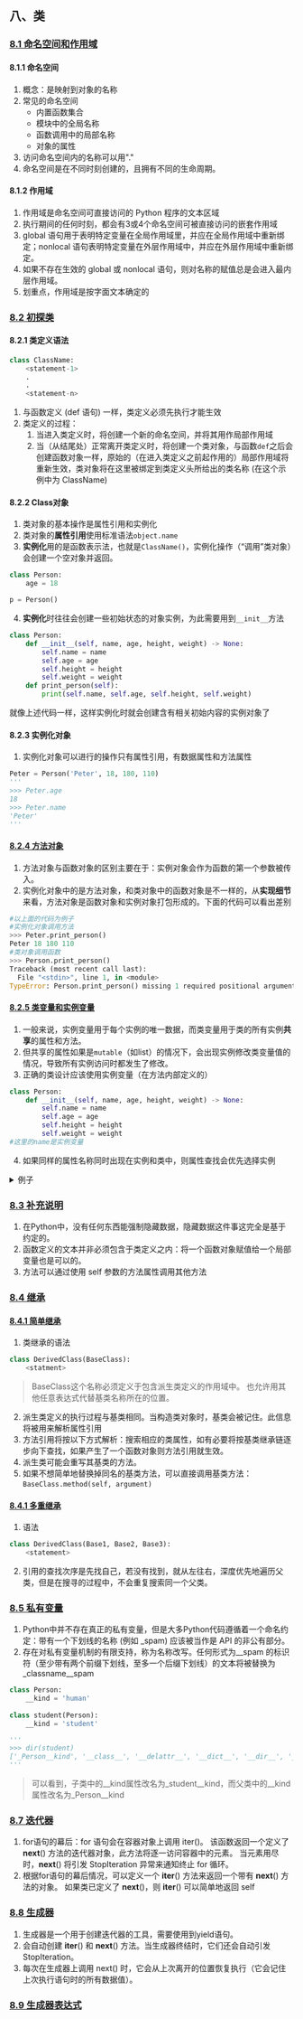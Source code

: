 ## 八、类
### [8.1 命名空间和作用域](https://docs.python.org/zh-cn/3/tutorial/classes.html#python-scopes-and-namespaces)  
#### 8.1.1 命名空间
1. 概念：是映射到对象的名称
2. 常见的命名空间
    + 内置函数集合
    + 模块中的全局名称
    + 函数调用中的局部名称
    + 对象的属性
3. 访问命名空间内的名称可以用"."
4. 命名空间是在不同时刻创建的，且拥有不同的生命周期。
#### 8.1.2 作用域
1. 作用域是命名空间可直接访问的 Python 程序的文本区域
2. 执行期间的任何时刻，都会有3或4个命名空间可被直接访问的嵌套作用域
3. global 语句用于表明特定变量在全局作用域里，并应在全局作用域中重新绑定；nonlocal 语句表明特定变量在外层作用域中，并应在外层作用域中重新绑定。
4. 如果不存在生效的 global 或 nonlocal 语句，则对名称的赋值总是会进入最内层作用域。
5. 划重点，作用域是按字面文本确定的

### [8.2 初探类](https://docs.python.org/zh-cn/3/tutorial/classes.html#a-first-look-at-classes) 
#### 8.2.1 类定义语法
```python
class ClassName:
    <statement-1>
    .
    .
    <statement-n>
```
1. 与函数定义 (def 语句) 一样，类定义必须先执行才能生效
2. 类定义的过程：
    1. 当进入类定义时，将创建一个新的命名空间，并将其用作局部作用域
    2. 当（从结尾处）正常离开类定义时，将创建一个类对象，与函数`def`之后会创建函数对象一样，原始的（在进入类定义之前起作用的）局部作用域将重新生效，类对象将在这里被绑定到类定义头所给出的类名称 (在这个示例中为 ClassName)
#### 8.2.2 Class对象
1. 类对象的基本操作是属性引用和实例化
2. 类对象的**属性引用**使用标准语法`object.name`
3. **实例化**用的是函数表示法，也就是`ClassName()`，实例化操作（“调用”类对象）会创建一个空对象并返回。
```python
class Person:
    age = 18

p = Person()
```
4. **实例化**时往往会创建一些初始状态的对象实例，为此需要用到`__init__`方法
```python
class Person:
    def __init__(self, name, age, height, weight) -> None:
        self.name = name
        self.age = age
        self.height = height
        self.weight = weight
    def print_person(self):
        print(self.name, self.age, self.height, self.weight)
```
就像上述代码一样，这样实例化时就会创建含有相关初始内容的实例对象了

#### 8.2.3 实例化对象
1. 实例化对象可以进行的操作只有属性引用，有数据属性和方法属性
```python
Peter = Person('Peter', 18, 180, 110)
'''
>>> Peter.age
18
>>> Peter.name
'Peter'
'''
```

#### [8.2.4 方法对象](https://docs.python.org/zh-cn/3/tutorial/classes.html#method-objects)
1. 方法对象与函数对象的区别主要在于：实例对象会作为函数的第一个参数被传入。
2. 实例化对象中的是方法对象，和类对象中的函数对象是不一样的，从**实现细节**来看，方法对象是函数对象和实例对象打包形成的。下面的代码可以看出差别
```python
#以上面的代码为例子
#实例化对象调用方法
>>> Peter.print_person()
Peter 18 180 110
#类对象调用函数
>>> Person.print_person()
Traceback (most recent call last):
  File "<stdin>", line 1, in <module>
TypeError: Person.print_person() missing 1 required positional argument: 'self'
```

#### [8.2.5 类变量和实例变量](https://docs.python.org/zh-cn/3/tutorial/classes.html#class-and-instance-variables)
1. 一般来说，实例变量用于每个实例的唯一数据，而类变量用于类的所有实例**共享**的属性和方法。
2. 但共享的属性如果是`mutable`（如list）的情况下，会出现实例修改类变量值的情况，导致所有实例访问时都发生了修改。
3. 正确的类设计应该使用实例变量（在方法内部定义的）
```python
class Person:
    def __init__(self, name, age, height, weight) -> None:
        self.name = name
        self.age = age
        self.height = height
        self.weight = weight
#这里的name是实例变量
```
4. 如果同样的属性名称同时出现在实例和类中，则属性查找会优先选择实例

<details>
<summary>例子</summary>
<p>

```python
class Person:
    name = 'human'
    def __init__(self, name, age, height, weight) -> None:
        self.name = name
        self.age = age
        self.height = height
        self.weight = weight
    def print_person(self):
        print(self.name, self.age, self.height, self.weight)

Peter = Person('Peter', 18, 180, 110)
'''
>>> Peter.name
'Peter'
>>> Person.name
'human'
'''
```

</p>
</details>

### [8.3 补充说明](https://docs.python.org/zh-cn/3/tutorial/classes.html#random-remarks)
1. 在Python中，没有任何东西能强制隐藏数据，隐藏数据这件事这完全是基于约定的。
2. 函数定义的文本并非必须包含于类定义之内：将一个函数对象赋值给一个局部变量也是可以的。
3. 方法可以通过使用 self 参数的方法属性调用其他方法

### [8.4 继承](https://docs.python.org/zh-cn/3/tutorial/classes.html#inheritance)
#### [8.4.1 简单继承](https://docs.python.org/zh-cn/3/tutorial/classes.html#inheritance)
1. 类继承的语法
```python
class DerivedClass(BaseClass):
    <statment>
```
> BaseClass这个名称必须定义于包含派生类定义的作用域中。 也允许用其他任意表达式代替基类名称所在的位置。
2. 派生类定义的执行过程与基类相同。当构造类对象时，基类会被记住。此信息将被用来解析属性引用
3. 方法引用将按以下方式解析：搜索相应的类属性，如有必要将按基类继承链逐步向下查找，如果产生了一个函数对象则方法引用就生效。
4. 派生类可能会重写其基类的方法。 
5. 如果不想简单地替换掉同名的基类方法，可以直接调用基类方法：`BaseClass.method(self, argument)`

#### [8.4.1 多重继承](https://docs.python.org/zh-cn/3/tutorial/classes.html#multiple-inheritance)
1. 语法
```python
class DerivedClass(Base1, Base2, Base3):
    <statement>
```
2. 引用的查找次序是先找自己，若没有找到，就从左往右，深度优先地遍历父类，但是在搜寻的过程中，不会重复搜索同一个父类。

### [8.5 私有变量](https://docs.python.org/zh-cn/3/tutorial/classes.html#private-variables)
1. Python中并不存在真正的私有变量，但是大多Python代码遵循着一个命名约定：带有一个下划线的名称 (例如 _spam) 应该被当作是 API 的非公有部分。
2. 存在对私有变量机制的有限支持，称为名称改写。任何形式为__spam 的标识符（至少带有两个前缀下划线，至多一个后缀下划线）的文本将被替换为 _classname__spam
```python
class Person:
    __kind = 'human'
    
class student(Person):
    __kind = 'student'

'''
>>> dir(student)
['_Person__kind', '__class__', '__delattr__', '__dict__', '__dir__', '__doc__', '__eq__', '__format__', '__ge__', '__getattribute__', '__getstate__', '__gt__', '__hash__', '__init__', '__init_subclass__', '__le__', '__lt__', '__module__', '__ne__', '__new__', '__reduce__', '__reduce_ex__', '__repr__', '__setattr__', '__sizeof__', '__str__', '__subclasshook__', '__weakref__', '_student__kind', 'print_person']
'''
```
> 可以看到，子类中的__kind属性改名为_student__kind，而父类中的__kind属性改名为_Person__kind

### [8.7 迭代器](https://docs.python.org/zh-cn/3/tutorial/classes.html#iterators)
1. for语句的幕后：for 语句会在容器对象上调用 iter()。 该函数返回一个定义了 __next__() 方法的迭代器对象，此方法将逐一访问容器中的元素。 当元素用尽时，__next__() 将引发 StopIteration 异常来通知终止 for 循环。
2. 根据for语句的幕后情况，可以定义一个 __iter__() 方法来返回一个带有 __next__() 方法的对象。 如果类已定义了 __next__()，则 __iter__() 可以简单地返回 self

### [8.8 生成器](https://docs.python.org/zh-cn/3/tutorial/classes.html#generators)
1. 生成器是一个用于创建迭代器的工具，需要使用到yield语句。
2. 会自动创建 __iter__() 和 __next__() 方法。当生成器终结时，它们还会自动引发 StopIteration。
2. 每次在生成器上调用 next() 时，它会从上次离开的位置恢复执行（它会记住上次执行语句时的所有数据值）。 

### [8.9 生成器表达式](https://docs.python.org/zh-cn/3/tutorial/classes.html#generator-expressions)


